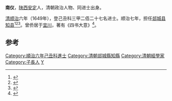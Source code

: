 '''南仪'''，[[陕西|陕西]][[安定鎮_(子長縣)|安定]]人，清朝政治人物、同进士出身。

[[清|清]][[顺治|顺治]]六年（1649年），登己丑科三甲二佰二十七名进士。顺治七年，担任[[郯城县|郯城县]][[知县|知县]]<ref>{{cite news|title=延安古代进士名录|url=http://www.zgya.com/2012/0429/5201_3.html|accessdate=2013-11-18|newspaper=延安信息港|archive-date=2015-06-10|archive-url=https://web.archive.org/web/20150610222935/http://www.zgya.com/2012/0429/5201_3.html|dead-url=no}}</ref><ref>{{cite news|title=延安进士名录|url=http://www.yadqw.cn/yarw/gdrw/201112/t20111229_364104.htm|accessdate=2013-11-18|newspaper=延安地情网|deadurl=yes|archiveurl=https://web.archive.org/web/20150610222047/http://www.yadqw.cn/yarw/gdrw/201112/t20111229_364104.htm|archivedate=2015-06-10}}</ref><ref>{{cite news|title=春秋至清朝|url=http://szb.tancheng.gov.cn:8080/index.php?c=NTI2&type1=1714&sendId=12249|accessdate=2013-11-18|newspaper=郯城县史志办公室|deadurl=yes|archiveurl=https://web.archive.org/web/20120510001604/http://szb.tancheng.gov.cn:8080/index.php?c=NTI2&type1=1714&sendId=12249|archivedate=2012-05-10}}</ref>。曾侨居于[[宜川|宜川]]，著有《四书大意》<ref>{{cite news|title=名人在宜川|url=http://www.ycxdadqw.cn/l2_6/201208/t20120828_386076.htm|accessdate=2013-11-18|newspaper=宜川县档案局 宜川史志档案|archive-url=https://web.archive.org/web/20150610203951/http://www.ycxdadqw.cn/l2_6/201208/t20120828_386076.htm|archive-date=2015-06-10|dead-url=yes}}</ref>。

==参考==
{{reflist}}
{{start box}}
{{s-off}}
{{succession box|[[文庄|文庄]]|[[张崇德|张崇德]]|[[郯城县|郯城县]][[知县|知县]]|<small>1649年-1650年</small><br /><small>顺治六年-顺治七年</small>}}
{{end box}}
{{清朝人物小作品}}
{{順治六年己丑科殿試金榜}}
{{DEFAULTSORT:Nan南}}
[[Category:順治六年己丑科進士|Category:順治六年己丑科進士]]
[[Category:清朝郯城縣知縣|Category:清朝郯城縣知縣]]
[[Category:清朝經學家|Category:清朝經學家]]
[[Category:子長人|Category:子長人]]
[[Category:南姓|Y]]